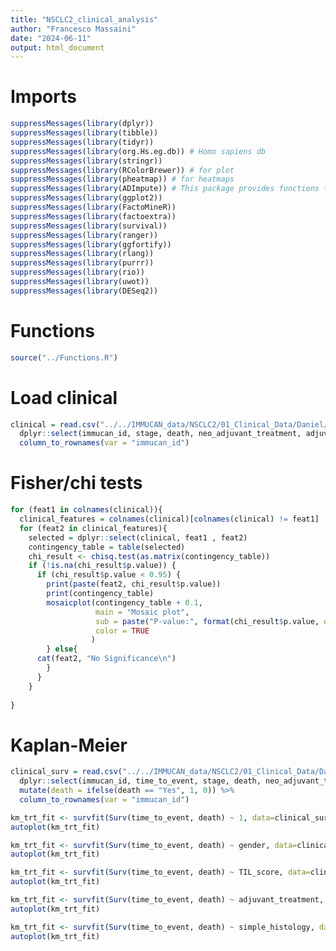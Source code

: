```yaml
---
title: "NSCLC2_clinical_analysis"
author: "Francesco Massaini"
date: "2024-06-11"
output: html_document
---
```


# Imports
```r
suppressMessages(library(dplyr)) 
suppressMessages(library(tibble))
suppressMessages(library(tidyr))
suppressMessages(library(org.Hs.eg.db)) # Homo sapiens db
suppressMessages(library(stringr))
suppressMessages(library(RColorBrewer)) # for plot
suppressMessages(library(pheatmap)) # for heatmaps
suppressMessages(library(ADImpute)) # This package provides functions to compute TPM
suppressMessages(library(ggplot2))
suppressMessages(library(FactoMineR))
suppressMessages(library(factoextra))
suppressMessages(library(survival))
suppressMessages(library(ranger))
suppressMessages(library(ggfortify))
suppressMessages(library(rlang))
suppressMessages(library(purrr))
suppressMessages(library(rio))
suppressMessages(library(uwot))
suppressMessages(library(DESeq2))
```


# Functions
```r
source("../Functions.R")
```

# Load clinical
```r
clinical = read.csv("../../IMMUCAN_data/NSCLC2/01_Clinical_Data/Daniel/NSCLC2_for_R_update_2024.csv") %>%
  dplyr::select(immucan_id, stage, death, neo_adjuvant_treatment, adjuvant_treatment, simple_histology, long_survivors, TIL_score, side_localization, gender) %>%
  column_to_rownames(var = "immucan_id") 
```

# Fisher/chi tests
```r

for (feat1 in colnames(clinical)){
  clinical_features = colnames(clinical)[colnames(clinical) != feat1]
  for (feat2 in clinical_features){
    selected = dplyr::select(clinical, feat1 , feat2)
    contingency_table = table(selected)
    chi_result <- chisq.test(as.matrix(contingency_table))
    if (!is.na(chi_result$p.value)) {
      if (chi_result$p.value < 0.95) {
        print(paste(feat2, chi_result$p.value))
        print(contingency_table)
        mosaicplot(contingency_table + 0.1,
                   main = "Mosaic plot",
                   sub = paste("P-value:", format(chi_result$p.value, digits = 2)),
                   color = TRUE
                  )
        } else{
      cat(feat2, "No Significance\n")
        }
      }
    }
    
}  
```




# Kaplan-Meier
```r
clinical_surv = read.csv("../../IMMUCAN_data/NSCLC2/01_Clinical_Data/Daniel/NSCLC2_for_R_update_2024.csv") %>%
  dplyr::select(immucan_id, time_to_event, stage, death, neo_adjuvant_treatment, adjuvant_treatment, simple_histology, long_survivors, TIL_score, side_localization, gender) %>%
  mutate(death = ifelse(death == "Yes", 1, 0)) %>%
  column_to_rownames(var = "immucan_id") 

km_trt_fit <- survfit(Surv(time_to_event, death) ~ 1, data=clinical_surv)
autoplot(km_trt_fit)

km_trt_fit <- survfit(Surv(time_to_event, death) ~ gender, data=clinical_surv)
autoplot(km_trt_fit)

km_trt_fit <- survfit(Surv(time_to_event, death) ~ TIL_score, data=clinical_surv)
autoplot(km_trt_fit)

km_trt_fit <- survfit(Surv(time_to_event, death) ~ adjuvant_treatment, data=clinical_surv)
autoplot(km_trt_fit)

km_trt_fit <- survfit(Surv(time_to_event, death) ~ simple_histology, data=clinical_surv)
autoplot(km_trt_fit)
```

